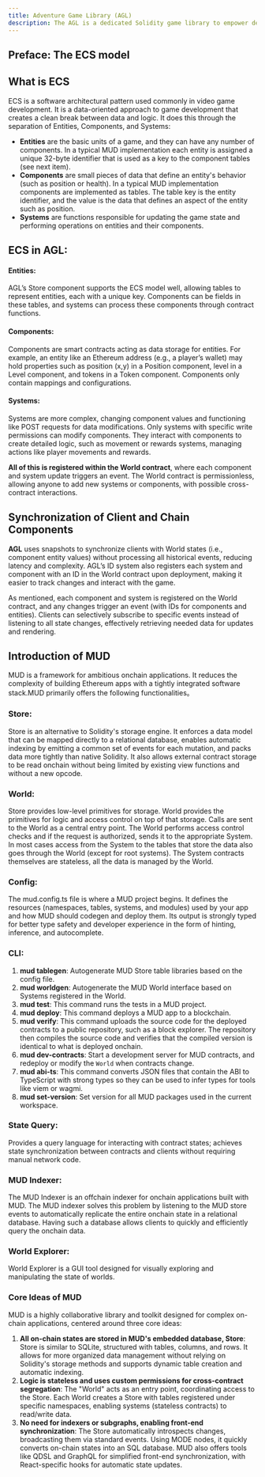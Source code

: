 ```yaml
---
title: Adventure Game Library (AGL)
description: The AGL is a dedicated Solidity game library to empower developers to efficiently create fully onchain games(FOCGs). This library is rooted in classic MUD principles but extended with modern architectural patterns such as the Entity Component System (ECS), which supports a more modular and scalable approach to game development.
---
```


## Preface: The ECS model
## What is ECS

ECS is a software architectural pattern used commonly in video game development. It is a data-oriented approach to game development that creates a clean break between data and logic. It does this through the separation of Entities, Components, and Systems:

- **Entities** are the basic units of a game, and they can have any number of components. In a typical MUD implementation each entity is assigned a unique 32-byte identifier that is used as a key to the component tables (see next item).
- **Components** are small pieces of data that define an entity's behavior (such as position or health). In a typical MUD implementation components are implemented as tables. The table key is the entity identifier, and the value is the data that defines an aspect of the entity such as position.
- **Systems** are functions responsible for updating the game state and performing operations on entities and their components.

## ECS in AGL:

#### Entities:

AGL’s Store component supports the ECS model well, allowing tables to represent entities, each with a unique key. Components can be fields in these tables, and systems can process these components through contract functions.

#### Components:

Components are smart contracts acting as data storage for entities. For example, an entity like an Ethereum address (e.g., a player’s wallet) may hold properties such as position (x,y) in a Position component, level in a Level component, and tokens in a Token component. Components only contain mappings and configurations.

#### Systems:

Systems are more complex, changing component values and functioning like POST requests for data modifications. Only systems with specific write permissions can modify components. They interact with components to create detailed logic, such as movement or rewards systems, managing actions like player movements and rewards.

**All of this is registered within the World contract**, where each component and system update triggers an event. The World contract is permissionless, allowing anyone to add new systems or components, with possible cross-contract interactions.

## Synchronization of Client and Chain Components

**AGL** uses snapshots to synchronize clients with World states (i.e., component entity values) without processing all historical events, reducing latency and complexity. AGL’s ID system also registers each system and component with an ID in the World contract upon deployment, making it easier to track changes and interact with the game.

As mentioned, each component and system is registered on the World contract, and any changes trigger an event (with IDs for components and entities). Clients can selectively subscribe to specific events instead of listening to all state changes, effectively retrieving needed data for updates and rendering.

## Introduction of MUD

MUD is a framework for ambitious onchain applications. It reduces the complexity of building Ethereum apps with a tightly integrated software stack.MUD primarily offers the following functionalities。

### Store:

Store is an alternative to Solidity's storage engine. It enforces a data model that can be mapped directly to a relational database, enables automatic indexing by emitting a common set of events for each mutation, and packs data more tightly than native Solidity. It also allows external contract storage to be read onchain without being limited by existing view functions and without a new opcode.

### World:

Store provides low-level primitives for storage. World provides the primitives for logic and access control on top of that storage.
Calls are sent to the World as a central entry point. The World performs access control checks and if the request is authorized, sends it to the appropriate System. In most cases access from the System to the tables that store the data also goes through the World (except for root systems). The System contracts themselves are stateless, all the data is managed by the World.

### Config:

The mud.config.ts file is where a MUD project begins. It defines the resources (namespaces, tables, systems, and modules) used by your app and how MUD should codegen and deploy them. Its output is strongly typed for better type safety and developer experience in the form of hinting, inference, and autocomplete.

### CLI:

1. **mud tablegen**: Autogenerate MUD Store table libraries based on the config file.
2. **mud worldgen**: Autogenerate the MUD World interface based on Systems registered in the World.
3. **mud test**: This command runs the tests in a MUD project.
4. **mud deploy**: This command deploys a MUD app to a blockchain.
5. **mud verify**: This command uploads the source code for the deployed contracts to a public repository, such as a block explorer. The repository then compiles the source code and verifies that the compiled version is identical to what is deployed onchain.
6. **mud dev-contracts**: Start a development server for MUD contracts, and redeploy or modify the `World` when contracts change.
7. **mud abi-ts**: This command converts JSON files that contain the ABI to TypeScript with strong types so they can be used to infer types for tools like viem or wagmi.
8. **mud set-version**: Set version for all MUD packages used in the current workspace.

### State Query:

Provides a query language for interacting with contract states; achieves state synchronization between contracts and clients without requiring manual network code.

###  MUD Indexer:

The MUD Indexer is an offchain indexer for onchain applications built with MUD.
The MUD indexer solves this problem by listening to the MUD store events to automatically replicate the entire onchain state in a relational database. Having such a database allows clients to quickly and efficiently query the onchain data.

### World Explorer:

World Explorer is a GUI tool designed for visually exploring and manipulating the state of worlds.

### **Core Ideas of MUD**

MUD is a highly collaborative library and toolkit designed for complex on-chain applications, centered around three core ideas:

1. **All on-chain states are stored in MUD's embedded database, Store**: Store is similar to SQLite, structured with tables, columns, and rows. It allows for more organized data management without relying on Solidity's storage methods and supports dynamic table creation and automatic indexing.
2. **Logic is stateless and uses custom permissions for cross-contract segregation**: The "World" acts as an entry point, coordinating access to the Store. Each World creates a Store with tables registered under specific namespaces, enabling systems (stateless contracts) to read/write data.
3. **No need for indexers or subgraphs, enabling front-end synchronization**: The Store automatically introspects changes, broadcasting them via standard events. Using MODE nodes, it quickly converts on-chain states into an SQL database. MUD also offers tools like QDSL and GraphQL for simplified front-end synchronization, with React-specific hooks for automatic state updates.
